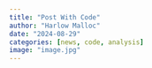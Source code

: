 ```yaml
---
title: "Post With Code"
author: "Harlow Malloc"
date: "2024-08-29"
categories: [news, code, analysis]
image: "image.jpg"
---
```




